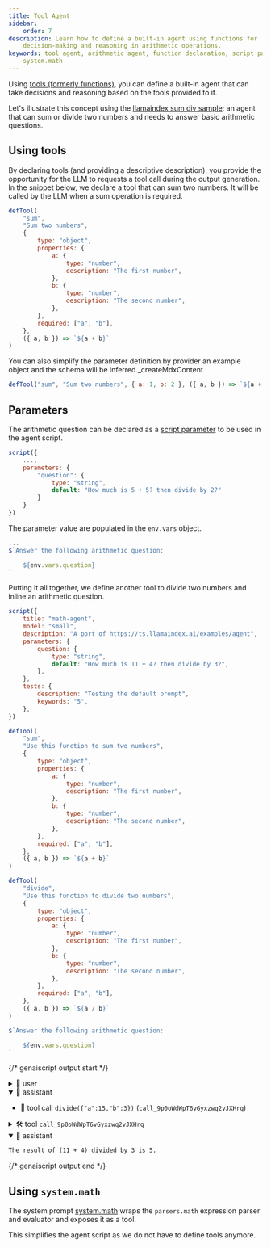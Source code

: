 ```yaml
---
title: Tool Agent
sidebar:
    order: 7
description: Learn how to define a built-in agent using functions for
    decision-making and reasoning in arithmetic operations.
keywords: tool agent, arithmetic agent, function declaration, script parameters,
    system.math
---
```



Using [tools (formerly functions)](/genaiscript/reference/scripts/tools),
you can define a built-in agent that can take decisions
and reasoning based on the tools provided to it.

Let's illustrate this concept using the [llamaindex sum div sample](https://ts.llamaindex.ai/examples/agent):
an agent that can sum or divide two numbers and needs to answer basic arithmetic questions.

## Using tools

By declaring tools (and providing a descriptive description), you provide the opportunity
for the LLM to requests a tool call during the output generation. In the snippet below,
we declare a tool that can sum two numbers. It will be called by the LLM when a sum operation
is required.

```js "defTool"
defTool(
    "sum",
    "Sum two numbers",
    {
        type: "object",
        properties: {
            a: {
                type: "number",
                description: "The first number",
            },
            b: {
                type: "number",
                description: "The second number",
            },
        },
        required: ["a", "b"],
    },
    ({ a, b }) => `${a + b}`
)
```

You can also simplify the parameter definition by provider an example object and the schema will be inferred.\_createMdxContent

```js "{ a: 1, b: 2 }"
defTool("sum", "Sum two numbers", { a: 1, b: 2 }, ({ a, b }) => `${a + b}`)
```

## Parameters

The arithmetic question can be declared as a [script parameter](/genaiscript/reference/scripts/variables) to be used in the agent script.

```js "parameters"
script({
    ...,
    parameters: {
        "question": {
            type: "string",
            default: "How much is 5 + 5? then divide by 2?"
        }
    }
})
```

The parameter value are populated in the `env.vars` object.

```js "env.vars.question"
...
$`Answer the following arithmetic question:

    ${env.vars.question}
`
```

Putting it all together, we define another tool to divide two numbers
and inline an arithmetic question.

```js wrap
script({
    title: "math-agent",
    model: "small",
    description: "A port of https://ts.llamaindex.ai/examples/agent",
    parameters: {
        question: {
            type: "string",
            default: "How much is 11 + 4? then divide by 3?",
        },
    },
    tests: {
        description: "Testing the default prompt",
        keywords: "5",
    },
})

defTool(
    "sum",
    "Use this function to sum two numbers",
    {
        type: "object",
        properties: {
            a: {
                type: "number",
                description: "The first number",
            },
            b: {
                type: "number",
                description: "The second number",
            },
        },
        required: ["a", "b"],
    },
    ({ a, b }) => `${a + b}`
)

defTool(
    "divide",
    "Use this function to divide two numbers",
    {
        type: "object",
        properties: {
            a: {
                type: "number",
                description: "The first number",
            },
            b: {
                type: "number",
                description: "The second number",
            },
        },
        required: ["a", "b"],
    },
    ({ a, b }) => `${a / b}`
)

$`Answer the following arithmetic question: 

    ${env.vars.question}
`
```

{/* genaiscript output start */}

<details>
<summary>👤 user</summary>

```markdown wrap
Answer the following arithmetic question:

How much is 11 + 4? then divide by 3?
```

</details>

<details open>
<summary>🤖 assistant </summary>

-   📠 tool call `divide({"a":15,"b":3})` (`call_9p0oWdWpT6vGyxzwq2vJXHrq`)

</details>

<details>
<summary>🛠️ tool <code>call_9p0oWdWpT6vGyxzwq2vJXHrq</code></summary>

```json wrap
5
```

</details>

<details open>
<summary>🤖 assistant </summary>

```markdown wrap
The result of (11 + 4) divided by 3 is 5.
```

</details>

{/* genaiscript output end */}

## Using `system.math`

The system prompt [system.math](/genaiscript/reference/scripts/system#systemmath)
wraps the `parsers.math` expression parser and evaluator and exposes it as a tool.

This simplifies the agent script as we do not have to define tools anymore.

<Code
    title="math-agent.genai.mjs"
    code={mathAgentSystemSrc}
    wrap={true}
    lang="js"
/>
